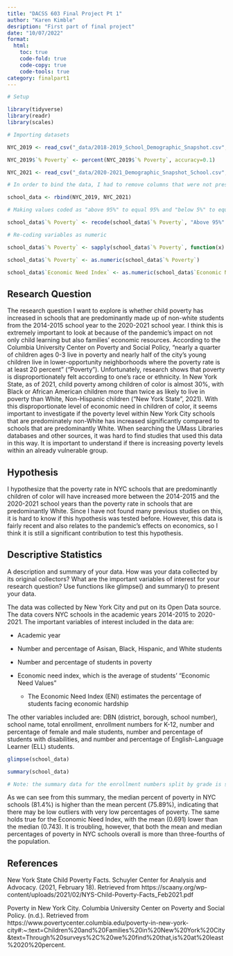 ```yaml
---
title: "DACSS 603 Final Project Pt 1"
author: "Karen Kimble"
desription: "First part of final project"
date: "10/07/2022"
format:
  html:
    toc: true
    code-fold: true
    code-copy: true
    code-tools: true
category: finalpart1
---
```


```r
# Setup

library(tidyverse)
library(readr)
library(scales)

# Importing datasets

NYC_2019 <- read_csv("_data/2018-2019_School_Demographic_Snapshot.csv", col_types = cols(`Grade PK (Half Day & Full Day)` = col_skip(), `# Multiple Race Categories Not Represented` = col_skip(), `% Multiple Race Categories Not Represented` = col_skip()))

NYC_2019$`% Poverty` <- percent(NYC_2019$`% Poverty`, accuracy=0.1)

NYC_2021 <- read_csv("_data/2020-2021_Demographic_Snapshot_School.csv", col_types = cols(`Grade 3K+PK (Half Day & Full Day)` = col_skip(), `# Multi-Racial` = col_skip(), `% Multi-Racial` = col_skip(), `# Native American` = col_skip(), `% Native American` = col_skip(), `# Missing Race/Ethnicity Data` = col_skip(), `% Missing Race/Ethnicity Data` = col_skip()))

# In order to bind the data, I had to remove columns that were not present in the other spreadsheet: Grade PK or 3K, Native American, the different multi-racial categories, and Missing Data

school_data <- rbind(NYC_2019, NYC_2021)

# Making values coded as "above 95%" to equal 95% and "below 5%" to equal 5% for the purposes of this analysis

school_data$`% Poverty` <- recode(school_data$`% Poverty`, "Above 95%" = "95%", "Below 5%" = "5%")

# Re-coding variables as numeric

school_data$`% Poverty` <- sapply(school_data$`% Poverty`, function(x) gsub("%", "", x))

school_data$`% Poverty` <- as.numeric(school_data$`% Poverty`)

school_data$`Economic Need Index` <- as.numeric(school_data$`Economic Need Index`)
```

## Research Question

The research question I want to explore is whether child poverty has increased in schools that are predominantly made up of non-white students from the 2014-2015 school year to the 2020-2021 school year. I think this is extremely important to look at because of the pandemic's impact on not only child learning but also families' economic resources. According to the Columbia University Center on Poverty and Social Policy, "nearly a quarter of children ages 0-3 live in poverty and nearly half of the city's young children live in lower-opportunity neighborhoods where the poverty rate is at least 20 percent" ("Poverty"). Unfortunately, research shows that poverty is disproportionately felt according to one's race or ethnicity. In New York State, as of 2021, child poverty among children of color is almost 30%, with Black or African American children more than twice as likely to live in poverty than White, Non-Hispanic children ("New York State", 2021). With this disproportionate level of economic need in children of color, it seems important to investigate if the poverty level within New York City schools that are predominately non-White has increased significantly compared to schools that are predominantly White. When searching the UMass Libraries databases and other sources, it was hard to find studies that used this data in this way. It is important to understand if there is increasing poverty levels within an already vulnerable group.

## Hypothesis

I hypothesize that the poverty rate in NYC schools that are predominantly children of color will have increased more between the 2014-2015 and the 2020-2021 school years than the poverty rate in schools that are predominantly White. Since I have not found many previous studies on this, it is hard to know if this hypothesis was tested before. However, this data is fairly recent and also relates to the pandemic's effects on economics, so I think it is still a significant contribution to test this hypothesis.

## Descriptive Statistics

A description and summary of your data. How was your data collected by its original collectors? What are the important variables of interest for your research question? Use functions like glimpse() and summary() to present your data.

The data was collected by New York City and put on its Open Data source. The data covers NYC schools in the academic years 2014-2015 to 2020-2021. The important variables of interest included in the data are:

-   Academic year

-   Number and percentage of Asisan, Black, Hispanic, and White students

-   Number and percentage of students in poverty

-   Economic need index, which is the average of students' "Economic Need Values"

    -   The Economic Need Index (ENI) estimates the percentage of students facing economic hardship

The other variables included are: DBN (district, borough, school number), school name, total enrollment, enrollment numbers for K-12, number and percentage of female and male students, number and percentage of students with disabilities, and number and percentage of English-Language Learner (ELL) students.

```r
glimpse(school_data)
```

```r
summary(school_data)

# Note: the summary data for the enrollment numbers split by grade is somewhat off (especially minimums) because there is no variable listed for type of school (i.e., middle versus high school). So, for example, an elementary school would have an enrollment total of 0 for grade 12, which would show up as the minimum.
```

As we can see from this summary, the median percent of poverty in NYC schools (81.4%) is higher than the mean percent (75.89%), indicating that there may be low outliers with very low percentages of poverty. The same holds true for the Economic Need Index, with the mean (0.691) lower than the median (0.743). It is troubling, however, that both the mean and median percentages of poverty in NYC schools overall is more than three-fourths of the population.

## References

New York State Child Poverty Facts. Schuyler Center for Analysis and Advocacy. (2021, February 18). Retrieved from https://scaany.org/wp-content/uploads/2021/02/NYS-Child-Poverty-Facts_Feb2021.pdf

Poverty in New York City. Columbia University Center on Poverty and Social Policy. (n.d.). Retrieved from https://www.povertycenter.columbia.edu/poverty-in-new-york-city#:\~:text=Children%20and%20Families%20in%20New%20York%20City&text=Through%20surveys%2C%20we%20find%20that,is%20at%20least%2020%20percent.
